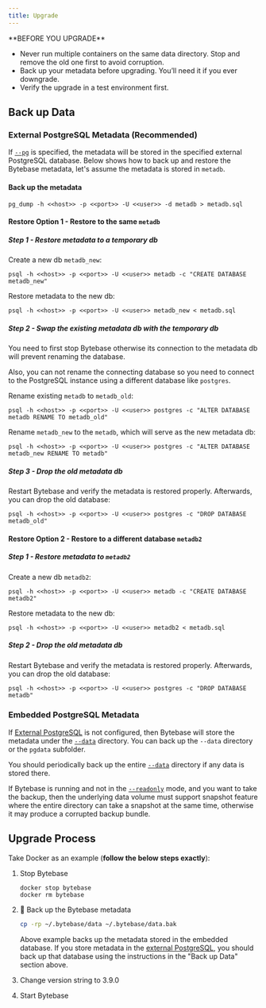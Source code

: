 ```yaml
---
title: Upgrade
---
```



<Warning>
**BEFORE YOU UPGRADE**

- Never run multiple containers on the same data directory. Stop and remove the old one first to avoid corruption.
- Back up your metadata before upgrading. You’ll need it if you ever downgrade.
- Verify the upgrade in a test environment first.

</Warning>

## Back up Data

### External PostgreSQL Metadata (Recommended)

If [`--pg`](/reference/command-line#--pg-string) is specified, the metadata will be stored in the specified external PostgreSQL database. Below shows how to back up and restore the Bytebase metadata, let's assume the metadata is stored in `metadb`.

#### Back up the metadata

```text
pg_dump -h <<host>> -p <<port>> -U <<user>> -d metadb > metadb.sql
```

#### Restore Option 1 - Restore to the same `metadb`

##### Step 1 - Restore metadata to a temporary db

Create a new db `metadb_new`:

```text
psql -h <<host>> -p <<port>> -U <<user>> metadb -c "CREATE DATABASE metadb_new"
```

Restore metadata to the new db:

```text
psql -h <<host>> -p <<port>> -U <<user>> metadb_new < metadb.sql
```

##### Step 2 - Swap the existing metadata db with the temporary db

<Tip>

You need to first stop Bytebase otherwise its connection to the metadata db will prevent renaming the database.

Also, you can not rename the connecting database so you need to connect to the PostgreSQL instance using a different database like `postgres`.

</Tip>

Rename existing `metadb` to `metadb_old`:

```text
psql -h <<host>> -p <<port>> -U <<user>> postgres -c "ALTER DATABASE metadb RENAME TO metadb_old"
```

Rename `metadb_new` to the `metadb`, which will serve as the new metadata db:

```text
psql -h <<host>> -p <<port>> -U <<user>> postgres -c "ALTER DATABASE metadb_new RENAME TO metadb"
```

##### Step 3 - Drop the old metadata db

Restart Bytebase and verify the metadata is restored properly. Afterwards, you can drop the old database:

```text
psql -h <<host>> -p <<port>> -U <<user>> postgres -c "DROP DATABASE metadb_old"
```

#### Restore Option 2 - Restore to a different database `metadb2`


##### Step 1 - Restore metadata to `metadb2`

Create a new db `metadb2`:

```text
psql -h <<host>> -p <<port>> -U <<user>> metadb -c "CREATE DATABASE metadb2"
```

Restore metadata to the new db:

```text
psql -h <<host>> -p <<port>> -U <<user>> metadb2 < metadb.sql
```

##### Step 2 - Drop the old metadata db

Restart Bytebase and verify the metadata is restored properly. Afterwards, you can drop the old database:

```text
psql -h <<host>> -p <<port>> -U <<user>> postgres -c "DROP DATABASE metadb"
```

### Embedded PostgreSQL Metadata

If [External PostgreSQL](/get-started/self-host/external-postgres/) is not configured, then
Bytebase will store the metadata under the [`--data`](/reference/command-line#--data-directory) directory.
You can back up the `--data` directory or the `pgdata` subfolder.

<Note>

You should periodically back up the entire [`--data`](/reference/command-line#--data-directory) directory if any data is stored there.

If Bytebase is running and not in the [`--readonly`](/reference/command-line#--readonly) mode, and you want to take the backup, then the underlying data volume must support snapshot feature where the entire directory can take a snapshot at the same time, otherwise it may produce a corrupted backup bundle.

</Note>

## Upgrade Process

Take Docker as an example (**follow the below steps exactly**):

1. Stop Bytebase

   ```text
   docker stop bytebase
   docker rm bytebase
   ```

1. 🚨 Back up the Bytebase metadata

   ```bash
   cp -rp ~/.bytebase/data ~/.bytebase/data.bak
   ```

   Above example backs up the metadata stored in the embedded database.
   If you store metadata in the [external PostgreSQL](/get-started/self-host/external-postgres/), you should
   back up that database using the instructions in the "Back up Data" section above.

1. Change version string to 3.9.0

1. Start Bytebase

   <TerminalDockerRunVolume />

